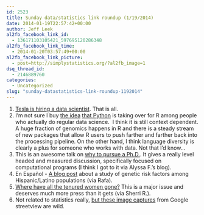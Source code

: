 ```yaml
---
id: 2523
title: Sunday data/statistics link roundup (1/19/2014)
date: 2014-01-19T22:57:42+00:00
author: Jeff Leek
al2fb_facebook_link_id:
  - 136171103105421_597695120286348
al2fb_facebook_link_time:
  - 2014-01-20T03:57:49+00:00
al2fb_facebook_link_picture:
  - post=http://simplystatistics.org/?al2fb_image=1
dsq_thread_id:
  - 2146889760
categories:
  - Uncategorized
slug: "sunday-datastatistics-link-roundup-1192014"
---
```

  1. [Tesla is hiring a data scientist](http://ch.tbe.taleo.net/CH07/ats/careers/requisition.jsp?org=TESLA&cws=1&rid=12268). That is all.
  2. I'm not sure I buy [the idea](http://www.talyarkoni.org/blog/2013/11/18/the-homogenization-of-scientific-computing-or-why-python-is-steadily-eating-other-languages-lunch/) [that Python](http://readwrite.com/2013/11/25/python-displacing-r-as-the-programming-language-for-data-science?utm_medium=readwr.it-twitter&utm_source=t.co&utm_content=awesmsharetools-sharebuttons&awesm=readwr.it_p0jm&utm_campaign=#awesm=~osWcapOVQuLAaP) is taking over for R among people who actually do regular data science.  I think it is still context dependent. A huge fraction of genomics happens in R and there is a steady stream of new packages that allow R users to push farther and farther back into the processing pipeline. On the other hand, I think language diversity is clearly a plus for someone who works with data. Not that I'd know...
  3. This is an awesome talk on [why to pursue a Ph.D.](http://vimeo.com/80236275). It gives a really level headed and measured discussion, specifically focused on computational programs (I think I got to it via Alyssa F.'s blog).
  4. En Español - [A blog post](http://www.elnuevodia.com/paraentenderlageneticalatina-1689123.html?fb_action_ids=10100207969753748) about a study of genetic risk factors among Hispanic/Latino populations (via Rafa).
  5. [Where have all the tenured women gone?](http://magazine.amstat.org/blog/2014/01/01/tenured-women/) This is a major issue and deserves much more press than it gets (via Sherri R.).
  6. <span style="line-height: 16px;">Not related to statistics really, <a href="http://9-eyes.com/">but these image captures</a> from Google streetview are wild. </span>
